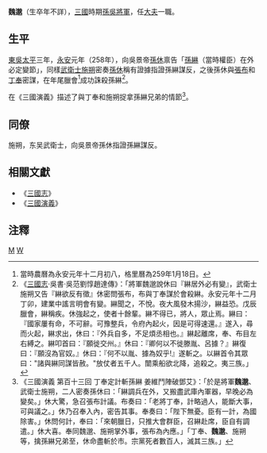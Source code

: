 '''魏邈'''（生卒年不詳），[[三國|三國]]時期[[孫吳|孫吳]][[將軍|將軍]]，任[[大夫_(官名)|大夫]]一職。

== 生平 ==
[[東吳|東吳]][[太平_(東吳)|太平]]三年，[[永安_(東吳)|永安]]元年（258年），向吳景帝[[孫休|孫休]]禀告「[[孫綝|孫綝]]（當時權臣）在外必定變節」，同樣[[武衛士|武衛士]][[施朔|施朔]]密奏[[孫休|孫休]]稱有證據指證孫綝謀反，之後孫休與[[張布|張布]]和[[丁奉|丁奉]]密謀，在年尾臘會<ref>當時農曆為永安元年十二月初八，格里曆為259年1月18日。</ref>成功誅殺孫綝<ref>《[[三國志|三國志]]·吳書·吳范劉惇趙達傳》：「將軍魏邈說休曰『綝居外必有變』，武衛士施朔又告『綝欲反有徵』休密問張布，布與丁奉謀於會殺綝。永安元年十二月丁卯，建業中謠言明會有變。綝聞之，不悅。夜大風發木揚沙，綝益恐。戊辰臘會，綝稱疾。休強起之，使者十餘輩。綝不得已，將人，眾止焉。綝曰：『國家屢有命，不可辭。可豫整兵，令府內起火，因是可得速還。』遂入，尋而火起，綝求出，休曰：『外兵自多，不足煩丞相也。』綝起離席，奉、布目左右縛之。綝叩首曰：『願徙交州。』休曰：『卿何以不徙滕胤、呂據？』綝復曰：『願沒為官奴。』休曰：『何不以胤、據為奴乎!』遂斬之。以綝首令其眾曰："諸與綝同謀皆赦。"放仗者五千人。闓乘船欲北降，追殺之。夷三族。」</ref>。

在《三國演義》描述了與丁奉和施朔捉拿孫綝兄弟的情節<ref>《三國演義 第百十三回 丁奉定計斬孫綝 姜維鬥陣破鄧艾》：「於是將軍'''魏邈'''、武衛士施朔，二人密奏孫休曰：「綝調兵在外，又搬盡武庫內軍器，早晚必為變矣。」休大驚，急召張布計議。布奏曰：「老將丁奉，計略過人，能斷大事，可與議之。」休乃召奉入內，密告其事。奉奏曰：「陛下無憂。臣有一計，為國除害。」休問何計，奉曰：「來朝臘日，只推大會群臣，召綝赴席，臣自有調遣。」休大喜。奉同魏邈、施朔掌外事，張布為內應。」「丁奉、'''魏邈'''、施朔等，擒孫綝兄弟至，休命盡斬於市。宗黨死者數百人，滅其三族。」</ref>。

== 同僚 ==
施朔，东吴武衛士，向吳景帝孫休指證孫綝謀反。

== 相關文獻 ==
*《[[三國志|三國志]]》
*《[[三國演義|三國演義]]》

== 注釋 ==
<div class="references-small">
<references/>
</div>

[[Category:魏姓|M]]
[[Category:東吳軍事人物|W]]